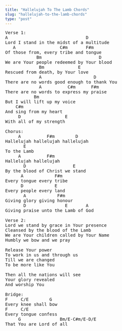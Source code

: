 ```yaml
---
title: "Hallelujah To The Lamb Chords"
slug: "hallelujah-to-the-lamb-chords"
type: "post"
---
```


<pre>
Verse 1:    
A                              D
Lord I stand in the midst of a multitude
   A                 C#m       F#m             
Of those from, every tribe and tongue
            Bm                      D
We are Your people redeemed by Your blood
             Bm             E
Rescued from death, by Your love
             A                    D
There are no words good enough to thank You
             A          C#m      F#m
There are no words to express my praise
           Bm      
But I will lift up my voice
    C#m
And sing from my heart
     D                 E  
With all of my strength

Chorus:
     A          F#m        D
Hallelujah hallelujah hallelujah
       E
To the Lamb
     A          F#m       
Hallelujah hallelujah
       D                  E
By the blood of Christ we stand
      A            F#m
Every tongue every tribe
      D            E 
Every people every land
       A            F#m  
Giving glory giving honour
       D               E       A
Giving praise unto the Lamb of God   

Verse 2:
Lord we stand by grace in Your presence
Cleansed by the blood of the Lamb
We are Your children called by Your Name
Humbly we bow and we pray

Release Your power
To work in us and through us
Till we are changed
To be more like You

Then all the nations will see
Your glory revealed
And worship You

Bridge:
F     C/E        G
Every knee shall bow
F     C/E         
Every tongue confess
     G               Bm/E-C#m/E-D/E
That You are Lord of all
</pre>